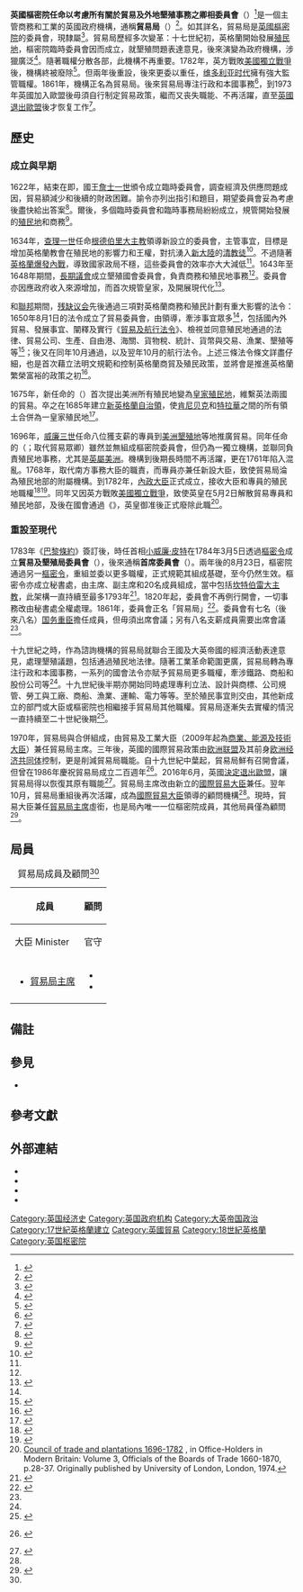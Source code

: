 {{NoteTA|G1=PoliticiansUK|G2=TO|G3=PP|G4=UK Places}}
{{Infobox government agency
| name = 貿易局<br><small>{{lang|en|Board of Trade}}
| type = 英國樞密院委員會
| seal = Royal Arms of the United Kingdom (Privy Council).svg
| seal_width = 100px
| seal_caption = 英國樞密院皇家徽章
| image = The Board of Trade.jpg
| image_caption = 貿易局（約1808年）
| formed = {{Start date and age|1786|8|23}}
| preceding1 = {{le|貿易及墾殖專員|Commissioners for Trade and Plantations}}
| jurisdiction = {{GBR}}
| minister1_name = [[貿易局主席|貿易局主席]]
| deputyminister1_name = {{le|貿易局副主席|Vice-President of the Board of Trade}}
| website = {{url|https://www.gov.uk/government/groups/board-of-trade}}
}}

'''英國樞密院任命以考慮所有關於貿易及外地墾殖事務之卿相委員會'''（{{lang-en|The Lords of the Committee of the Privy Council appointed for the consideration of all matters relating to Trade and Foreign Plantations}}）<ref>{{cite book|author=Great Britain. Board of Trade|year=1789|title=''Report of the Lords of the Committee of Council appointed for the Consideration of all Matters relating to Trade and Foreign Plantations: submitting to His Majesty's consideration the evidence and information they have collected in consequence of his Majesty's order in Council, dated the 11th of February 1788, concerning the present state of the trade to Africa, and particularly the trade in slaves; and concerning the effects and consequences of this trade, as well in Africa and the West Indies, as to the general commerce of this kingdom.''|location=倫敦}}</ref>是一個主管商務和工業的英國政府機構，通稱'''貿易局'''（{{lang|en|Board of Trade}}）<ref>{{Cite web|title=第369E章 《商船(最少乘客空間)規例》：第2條 釋義|url=https://www.elegislation.gov.hk/hk/cap369E!zh-Hant-HK?INDEX_CS=N&xpid=ID_1438403095817_001|publisher=香港法律|quote=「貿易局」乃「Board of Trade」之譯名|access-date=2020-10-22|archive-date=2021-03-05|archive-url=https://web.archive.org/web/20210305032250/https://www.elegislation.gov.hk/hk/cap369E%21zh-Hant-HK?INDEX_CS=N&xpid=ID_1438403095817_001|dead-url=no}}</ref>。如其詳名，貿易局是[[英國樞密院|英國樞密院]]的委員會，現隸屬{{tsl|en|Department for International Trade|國際貿易部}}<ref>{{Cite web |url=https://www.lexico.com/en/definition/board_of_trade |title=Definition of Board of Trade |website=Lexico |access-date=2020-10-20 |archive-date=2021-03-05 |archive-url=https://web.archive.org/web/20210305032246/https://www.lexico.com/en/definition/board_of_trade |dead-url=no }}</ref>。貿易局歷經多次變革：十七世紀初，英格蘭開始發展[[英格兰殖民地|殖民地]]，樞密院臨時委員會因而成立，就墾殖問題表達意見，後來演變為政府機構，涉獵廣泛<ref name="BoT&Va">{{cite web |last=Olson |first=Alison G. |title=The Board of Trade and Colonial Virginia |url=http://www.encyclopediavirginia.org/Board_of_Trade |publisher={{tsl|en|Encyclopedia Virginia||Encyclopedia Virginia}} |accessdate=2015-03-09 |archive-date=2020-10-17 |archive-url=https://web.archive.org/web/20201017203823/https://www.encyclopediavirginia.org/Board_of_Trade |dead-url=no }}</ref>。隨著職權分散各部，此機構不再重要。1782年，英方戰敗[[美國獨立戰爭|美國獨立戰爭]]後，機構終被廢除<ref name="BHO3">{{cite book |url=http://www.british-history.ac.uk/office-holders/vol3/pp28-37 |chapter=Council of trade and plantations 1696-1782 |series=Office-Holders in Modern Britain |volume=3 |title=Officials of the Boards of Trade 1660-1870 |pages=28–37 |publisher=[[倫敦大學|倫敦大學]] |location=倫敦 |date=1974 |via={{tsl|en|British History Online|英國歷史網}} |editor-first=John C. |editor-last=Sainty |access-date=2020-10-20 |archive-date=2021-03-05 |archive-url=https://web.archive.org/web/20210305032258/https://www.british-history.ac.uk/office-holders/vol3/pp28-37 |dead-url=no }}</ref>。但兩年後重設，後來更委以重任，[[维多利亚时代|维多利亚时代]]擁有強大監管職權。1861年，機構正名為貿易局。後來貿易局專注行政和本國事務<ref name=":3">{{cite web |url=http://nationalarchives.gov.uk/catalogue/displaycataloguedetails.asp?CATLN=1&CATID=38&SearchInit=4&SearchType=6&CATREF=BT |archiveurl=http://webarchive.nationalarchives.gov.uk/20100915133842/http://nationalarchives.gov.uk/catalogue/displaycataloguedetails.asp?CATLN=1&CATID=38&SearchInit=4&SearchType=6&CATREF=BT |archivedate=2010-09-15 |title=Records of the Board of Trade and of successor and related bodies |id=Department code BT |website=[[英國國家檔案館|The National Archives]] |access-date=2020-10-20 |dead-url=no }}</ref>，到1973年英國加入歐盟後毋須自行制定貿易政策，繼而又丧失職能、不再活躍，直至[[英國脫歐|英國退出歐盟]]後才恢复工作<ref name=":2">{{cite web |url=https://www.gov.uk/government/ministers/secretary-of-state-for-international-trade |title=Secretary of State for International Trade and President of the Board of Trade |website=[[GOV.UK|GOV.UK]] |access-date=2020-10-20 |archive-date=2020-12-29 |archive-url=https://web.archive.org/web/20201229165145/https://www.gov.uk/government/ministers/secretary-of-state-for-international-trade |dead-url=no }}</ref>。

==歷史==
=== 成立與早期 ===
1622年，{{tsl|en|Twelve Years' Truce|十二年停戰協定}}結束在即，國王[[詹姆士六世及一世|詹士一世]]頒令{{tsl|en|Privy Council of England|英格蘭樞密院}}成立臨時委員會，調查經濟及供應問題成因，貿易額減少和後續的財政困難。諭令亦列出指引和題目，期望委員會妥為考慮後盡快給出答案<ref>{{cite book |first=Adam |last=Anderson |url=https://books.google.com/books?id=chpPAAAAYAAJ&pg=PA294 |title=An historical and chronological deduction of the origin of commerce: from the earliest accounts. Containing an history of the great commercial interests of the British Empire... |volume=2 |pages=294–297 |date=1787 |access-date=2020-10-20 |archive-date=2021-03-05 |archive-url=https://web.archive.org/web/20210305032315/https://books.google.com/books?id=chpPAAAAYAAJ&pg=PA294 |dead-url=no }}</ref>。爾後，多個臨時委員會和臨時事務局紛紛成立，規管開始發展的[[英格兰殖民地|殖民地]]和商務<ref name="BrCofT&P">{{cite book |first=Charles M. |last=Andrews |url=http://www.gutenberg.org/files/33313/33313.txt |title=British Committees, Commissions and Councils of Trade and Plantations 1622-1675 |date=1908 |publisher=[[約翰斯·霍普金斯大學出版社|Johns Hopkins University Press]] |access-date=2020-10-20 |archive-date=2016-10-19 |archive-url=https://web.archive.org/web/20161019040151/http://www.gutenberg.org/files/33313/33313.txt |dead-url=no }}</ref>。

1634年，[[查理一世_(英格蘭)|查理一世]]任命[[根德伯里大主教|根德伯里大主教]]領導新設立的委員會，主管{{tsl|en|Plantation (settlement or colony)|墾殖}}事宜，目標是增加英格蘭教會在殖民地的影響力和王權，對抗湧入[[新大陸|新大陸]]的[[清教徒|清教徒]]<ref>{{Cite web |url=https://avalon.law.yale.edu/17th_century/charter_005.asp |title=Royal Commission for Regulating Plantations; April 28, 1634 |website={{tsl|en|Avalon Project||Avalon Project}} |publisher=[[耶鲁法学院|Yale Law School]] |access-date=2020-10-20 |archive-date=2021-03-05 |archive-url=https://web.archive.org/web/20210305032326/https://avalon.law.yale.edu/17th_century/charter_005.asp |dead-url=no }}</ref>。不過隨著[[英國內戰|英格蘭爆發內戰]]，導致國家政局不穩，這些委員會的效率亦大大減低<ref name="BoT&Va"/>。1643年至1648年期間，[[長期議會|長期議會]]成立墾殖國會委員會，負責商務和殖民地事務<ref name="BrCofT&P"/>。委員會亦因應政府收入來源增加，而首次規管皇家{{tsl|en|tonnage and poundage|噸磅稅}}，及開展{{tsl|en|HM Customs and Excise|英國海關處|海關與貨物稅}}現代化<ref>{{Cite web|title=1641: The Tonnage and Poundage Act - Online Library of Liberty|url=https://oll.libertyfund.org/pages/1641-the-tonnage-and-poundage-act|accessdate=2020-10-22|work=oll.libertyfund.org|archive-date=2021-03-05|archive-url=https://web.archive.org/web/20210305032331/https://oll.libertyfund.org/pages/1641-the-tonnage-and-poundage-act|dead-url=no}}</ref>。

{{tsl|en|Interregnum (England)|英格蘭王位空缺期|王位空缺期}}和[[英格兰联邦|聯邦]]期間，[[残缺议会|残缺议会]]先後通過三項對英格蘭商務和殖民計劃有重大影響的法令：1650年8月1日的法令成立了貿易委員會，由{{tsl|en|Henry Vane the Younger|小亨利·榮}}領導，牽涉事宜眾多<ref name="BoT&Va" />，包括國內外貿易、發展事宜、闡釋及實行《[[航海法案|貿易及航行法令]]》、檢視並同意殖民地通過的法律、貿易公司、生產、自由港、海關、貨物稅、統計、貨幣與交易、漁業、墾殖等等<ref>{{cite web|title=August 1650: An Act for the Advancing and Regulating of the Trade of this Commonwealth|url=https://www.british-history.ac.uk/no-series/acts-ordinances-interregnum/pp403-406|website={{tsl|en|British History Online||British History Online}}|access-date=2020-10-20|archive-date=2018-09-19|archive-url=https://web.archive.org/web/20180919112902/https://www.british-history.ac.uk/no-series/acts-ordinances-interregnum/pp403-406|dead-url=no}}</ref>；後又在同年10月通過{{tsl|en|An Act for prohibiting Trade with the Barbadoes, Virginia, Bermuda and Antego|法令旨在禁止與巴巴多斯、維珍尼亞、百慕達和安提瓜進行貿易|禁止與保皇殖民地進行貿易}}，以及翌年10月的航行法令。上述三條法令條文詳盡仔細，也是首次藉立法明文規範和控制英格蘭商貿及殖民政策，並將會是推進英格蘭繁榮富裕的政策之初<ref>{{cite book |first=Charles M. |last=Andrews |url=http://www.gutenberg.org/files/33313/33313.txt |title=British Committees, Commissions and Councils of Trade and Plantations 1622-1675 |date=1908 |publisher=[[約翰斯·霍普金斯大學出版社|Johns Hopkins University Press]] |chapter=Control of Trade and Plantations During the Interregnum |page=24 |access-date=2020-10-20 |archive-date=2016-10-19 |archive-url=https://web.archive.org/web/20161019040151/http://www.gutenberg.org/files/33313/33313.txt |dead-url=no }}</ref>。

1675年，新任命的'''{{tsl|en|Lords of Trade and Plantations|貿易及墾殖眾卿|貿易眾卿}}'''（{{lang|en|Lords of Trade}}）首次提出美洲所有殖民地變為[[直轄殖民地|皇家殖民地]]，維繫英法兩國的貿易。卒之在1685年建立[[新英格蘭自治領|新英格蘭自治領]]，使[[肯尼贝克河|肯尼贝克]]和[[特拉華河|特拉華]]之間的所有領土合併為一皇家殖民地<ref>{{cite book |last=Andrews |first=Charles M. |title=The Colonial Background of the American Revolution |year=1958 |origyear=1924 |publisher=[[耶魯大學出版社|Yale University Press]] |location=New Haven and London |pages=11–12 |isbn=9780300000047 |url=https://books.google.com/books?id=QKlWAAAAYAAJ |access-date=2020-10-20 |archive-date=2021-03-05 |archive-url=https://web.archive.org/web/20210305032338/https://books.google.com/books?id=QKlWAAAAYAAJ |dead-url=no }}</ref>。

1696年，[[威廉三世_(奥兰治)|威廉三世]]任命八位獲支薪的專員到[[英屬美洲|美洲墾殖地]]等地推廣貿易。同年任命的'''{{tsl|en|Commissioners for Trade and Plantations|貿易及墾殖專員}}'''（{{lang|en|Lords of Trade and Plantations}}；取代貿易眾卿）雖然並無組成樞密院委員會，但仍為一獨立機構，並聯同{{tsl|en|Secretary of State for the Southern Department|南方事務大臣}}負責殖民地事務，尤其是[[英屬美洲|英屬美洲]]。機構到後期長時間不再活躍，更在1761年陷入混亂。1768年，{{tsl|en|Secretary of State for the Colonies|殖民地大臣}}取代南方事務大臣的職責，而專員亦兼任新設大臣，致使貿易局淪為殖民地部的附屬機構。到1782年，[[內政大臣_(英國)|內政大臣]]正式成立，接收大臣和專員的殖民地職權<ref name=":0">{{cite web|title=American and West Indian colonies before 1782|url=http://www.nationalarchives.gov.uk/records/research-guides/american-west-indian-colonies.htm|website=[[英國國家檔案館|The National Archives]]|access-date=2020-10-20|archive-date=2015-03-16|archive-url=https://web.archive.org/web/20150316193230/http://www.nationalarchives.gov.uk/records/research-guides/american-west-indian-colonies.htm|dead-url=no}}</ref><ref name=":1">{{cite web|title=Board of Trade and Secretaries of State: America and West Indies, Original Correspondence|url=http://discovery.nationalarchives.gov.uk/details/r/C4196|website=[[英國國家檔案館|The National Archives]]|access-date=2020-10-20|archive-date=2020-05-15|archive-url=https://web.archive.org/web/20200515163405/http://discovery.nationalarchives.gov.uk/details/r/C4196|dead-url=no}}</ref>。同年又因英方戰敗[[美國獨立戰爭|美國獨立戰爭]]，致使英皇在5月2日解散貿易專員和殖民地部，及後{{tsl|en|Rockingham Whigs|駱景咸輝格黨}}在國會通過《{{tsl|en|Civil List and Secret Service Money Act 1782|1782年皇室專款及特務款項法案}}》，英皇御准後正式廢除此職<ref>[http://www.british-history.ac.uk/office-holders/vol3/pp28-37#fnn3 Council of trade and plantations 1696-1782] {{Wayback|url=http://www.british-history.ac.uk/office-holders/vol3/pp28-37#fnn3 |date=20210305032258 }}, in Office-Holders in Modern Britain: Volume 3, Officials of the Boards of Trade 1660-1870, p.28-37. Originally published by University of London, London, 1974.</ref>。

=== 重設至現代 ===
1783年《[[巴黎條約_(1783年)|巴黎條約]]》簽訂後，時任首相[[小威廉·皮特|小威廉·皮特]]在1784年3月5日透過[[樞密令|樞密令]]成立'''貿易及墾殖局委員會'''（{{Lang|en|Committee of Council on Trade and Plantations}}），後來通稱'''首席委員會'''（{{Lang|en|the First Committee}}）。兩年後的8月23日，樞密院通過另一[[樞密令|樞密令]]，重組並委以更多職權，正式規範其組成基礎，至今仍然生效。樞密令亦成立秘書處，由主席、副主席和20名成員組成，當中包括[[坎特伯雷大主教|坎特伯雷大主教]]，此架構一直持續至最多1793年<ref name="Emsley9">{{cite book |title=British Society and the French Wars 1793-1815 |first=Clive |last=Emsley |year=1979 |publisher=[[麥克米倫出版公司|麥克米倫出版公司]] |url=https://books.google.com/books?id=aD5dDwAAQBAJ |isbn=978-1-349-16115-7 |p=9 |access-date=2020-10-20 |archive-date=2021-03-05 |archive-url=https://web.archive.org/web/20210305032354/https://books.google.com/books?id=aD5dDwAAQBAJ |dead-url=no }}</ref>。1820年起，委員會不再例行開會，一切事務改由秘書處全權處理。1861年，委員會正名「貿易局」<ref>{{cite web |url=http://www.legislation.gov.uk/ukpga/Vict/24-25/47/section/65/data.htm |title=Harbours and Passing Tolls, &c. Act 1861 |website={{tsl|en|legislation.gov.uk||legislation.gov.uk}} |access-date=2020-10-20 |archive-date=2021-03-05 |archive-url=https://web.archive.org/web/20210305032400/https://www.legislation.gov.uk/ukpga/Vict/24-25/47/section/65/data.htm |dead-url=no }}</ref>。委員會有七名（後來八名）[[国务重臣|国务重臣]]擔任成員，但毋須出席會議；另有八名支薪成員需要出席會議<ref name=":3" />。

十九世紀之時，作為諮詢機構的貿易局就聯合王國及大英帝國的經濟活動表達意見，處理墾殖議題，包括通過殖民地法律。隨著工業革命範圍更廣，貿易局轉為專注行政和本國事務，一系列的國會法令亦賦予貿易局更多職權，牽涉鐵路、商船和股份公司等<ref name=":3" />。十九世紀後半期亦開始同時處理專利立法、設計與商標、公司規管、勞工與工廠、商船、漁業、運輸、電力等等。至於殖民事宜則交由{{tsl|en|Secretary of State for the Colonies|殖民地事務大臣}}，其他新成立的部門或大臣或樞密院也相繼接手貿易局其他職權。貿易局逐漸失去實權的情況一直持續至二十世紀後期<ref>{{Cite web|title=Senior Cabinet posts|url=https://www.nationalarchives.gov.uk/cabinetpapers/cabinet-gov/senior-cabinet-posts.htm|accessdate=2020-10-22|last=Archives|first=The National|work=www.nationalarchives.gov.uk|archive-date=2021-03-09|archive-url=https://web.archive.org/web/20210309063718/https://www.nationalarchives.gov.uk/cabinetpapers/cabinet-gov/senior-cabinet-posts.htm|dead-url=no}}</ref>。

1970年，貿易局與{{tsl|en|Ministry of Technology|科技部 (英國)|科技部}}合併組成{{tsl|en|Department of Trade and Industry (United Kingdom)|貿易及工業部}}，由貿易及工業大臣（2009年起為[[商業、能源及工業策略大臣|商業、能源及技術大臣]]）兼任貿易局主席。三年後，英國的國際貿易政策由[[欧洲联盟|欧洲联盟]]及其前身[[欧洲经济共同体|欧洲经济共同体]]控制，更是削減貿易局職能。自十九世紀中葉起，貿易局鮮有召開會議，但曾在1986年慶祝貿易局成立二百週年<ref>{{Cite hansard|title=Board of Trade|url=https://api.parliament.uk/historic-hansard/written-answers/1986/mar/19/board-of-trade|date=1986-03-19|house=下議院|access-date=2020-10-26|archive-date=2021-03-05|archive-url=https://web.archive.org/web/20210305032409/https://api.parliament.uk/historic-hansard/written-answers/1986/mar/19/board-of-trade|dead-url=no}} {{Wayback|url=https://api.parliament.uk/historic-hansard/written-answers/1986/mar/19/board-of-trade |date=20210305032409 }}</ref>。2016年6月，英國[[英國去留歐盟公投|決定]][[英國脫歐|退出歐盟]]，讓貿易局得以恢復其原有職能<ref>{{cite web|title=Board of Trade revived by government|url=https://www.bbc.com/news/business-41586496|date=2017-10-12|last=Pollock|first=Ian|work=[[英國廣播公司新聞|BBC News]]|access-date=2020-10-20|archive-date=2021-03-05|archive-url=https://web.archive.org/web/20210305032415/https://www.bbc.com/news/business-41586496|dead-url=no}}</ref>。貿易局主席改由新立的[[國際貿易大臣|國際貿易大臣]]兼任。翌年10月，貿易局重組後再次活躍，成為[[國際貿易大臣|國際貿易大臣]]領導的顧問機構<ref name=":2" />。現時，貿易大臣兼任[[貿易局主席|貿易局主席]]虛銜，也是局內唯一一位樞密院成員，其他局員僅為顧問<ref name="Sept2020advisers">{{cite web|title=Government announces new Board of Trade|url=https://www.gov.uk/government/news/government-announces-new-board-of-trade|date=2020-09-04|website=[[GOV.UK|GOV.UK]]|access-date=2020-10-20|archive-date=2021-03-05|archive-url=https://web.archive.org/web/20210305032420/https://www.gov.uk/government/news/government-announces-new-board-of-trade|dead-url=no}}</ref>。

== 局員 ==
{| class="wikitable"
|+貿易局成員及顧問<ref name="Sept2020advisers" />
! rowspan="2" |成員
! colspan="4" |顧問
|-
!大臣 Minister
! colspan="2" |官守
!非官守
|-
|
*[[貿易局主席|貿易局主席]]
|
* {{tsl|en|Vice-President of the Board of Trade|貿易局副主席}}
* {{tsl|en|Parliamentary Secretary to the Board of Trade|貿易局國會秘書}}
|
* [[蘇格蘭事務大臣|蘇格蘭事務大臣]]
*[[北愛爾蘭事務大臣|北愛爾蘭事務大臣]]
*[[威爾斯事務大臣|威爾斯事務大臣]]
|奉召列席：
* 貿易政策部長{{efn|「{{lang|en|Minister for Trade Policy}}」<ref>{{cite web|url=https://www.gov.uk/government/news/455395.zh-tw|title=英國貿易政策部長線上訪問台灣　強化雙邊貿易關係|website=GOV.UK|date=2020-10-23|access-date=2020-11-04|archive-date=2021-05-16|archive-url=https://web.archive.org/web/20210516131326/https://www.gov.uk/government/news/455395.zh-tw|dead-url=no}}</ref>}}
* 投資部長{{efn|「{{lang|en|Minister for Investment}}」<ref>{{cite web|url=https://www.gov.uk/government/news/uk-china-trade-relations-championed-by-investment-minister-visit.zh|title=投资部长今日（8月22日）将开始对中国进行为期10天的访问，以促进双边贸易发展|date=2019-08-21|access-date=2020-11-04|archive-date=2021-03-05|archive-url=https://web.archive.org/web/20210305032430/https://www.gov.uk/government/news/uk-china-trade-relations-championed-by-investment-minister-visit.zh|dead-url=no}}</ref>}}
* 出口部長{{efn|「{{lang|en|Minister for Exports}}」}}
* 國際貿易部長{{efn|「{{lang|en|Minister for International Trade}}」}}
|截至2020年9月：
* [[托尼·阿博特|托尼·阿博特]] {{small|[[尊敬的|閣下]] [[澳大利亞勳章|AC]]}}
* 嘉倫·碧慈
*{{tsl|en|Anne Boden|安妮·寶登}} {{small|[[大英帝國勳章|MBE]]}}
*{{tsl|en|Daniel Hannan|丹尼·康能}}
*{{tsl|en|Patricia Hewitt|賀韻芝}} {{small|[[非常尊敬的|閣下]]}}
* 愛瑪·何活·波德<ref>{{cite web|title=Emma Howard Boyd|url=https://www.gov.uk/government/people/emma-howard-boyd|publisher=英國政府|access-date=2020-10-20|archive-date=2021-04-17|archive-url=https://web.archive.org/web/20210417220002/https://www.gov.uk/government/people/emma-howard-boyd|dead-url=no}}</ref>
*{{tsl|en|Michael Liebreich|米高·利比奇}}
*[[威廉·罗素|威廉·罗素]]
*{{tsl|en|Linda Yueh|岳林達}}
|}

== 備註 ==
{{notelist}}

==參見==
*{{tsl|en|Imperial Lighthouse Service|皇家燈塔服務}}

== 參考文獻 ==
{{reflist|30em}}

== 外部連結 ==
* {{Gutenberg author|id=32313}}
* {{cite web |url=https://www.british-history.ac.uk/office-holders/vol3 |series=Office-Holders in Modern Britain |volume=3 |title=Officials of the Boards of Trade 1660-1870 |editor-first=John C. |editor-last=Sainty |location=倫敦 |date=1974 |publisher=倫敦大學 |via=英國歷史網 |access-date=2020-10-20 |archive-date=2021-02-28 |archive-url=https://web.archive.org/web/20210228013048/https://www.british-history.ac.uk/office-holders/vol3 |dead-url=no }}
* {{cite journal |last=Root |first=Winfred T. |title=The Lords of Trade and Plantations, 1675-1696 |url=https://archive.org/details/sim_american-historical-review_1917-10_23_1/page/20 |journal=American Historical Review |volume=23 |issue=1 |date=October 1917 |pages=20–41 |jstor=1837684 |publisher=[[芝加哥大學出版社|芝加哥大學出版社]]|doi=10.2307/1837684 }}
* {{cite web |url=http://www.berr.gov.uk/aboutus/corporate/history/outlines/BT-1621-1970/page13919.html |archiveurl=https://web.archive.org/web/20090609155119/http://www.berr.gov.uk/aboutus/corporate/history/outlines/BT-1621-1970/page13919.html |archivedate=2009-06-09 |title=History of the Board of Trade |website={{le|商務、企業及監管改革部|Department for Business, Enterprise and Regulatory Reform}} |access-date=2020-10-20 |dead-url=yes }}

{{英國樞密院}}
{{authority control}}

[[Category:英国经济史|Category:英国经济史]]
[[Category:英国政府机构|Category:英国政府机构]]
[[Category:大英帝国政治|Category:大英帝国政治]]
[[Category:17世紀英格蘭建立|Category:17世紀英格蘭建立]]
[[Category:英國貿易|Category:英國貿易]]
[[Category:18世紀英格蘭|Category:18世紀英格蘭]]
[[Category:英国枢密院|Category:英国枢密院]]